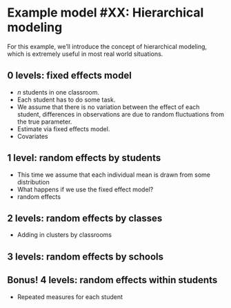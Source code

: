 # Example model #XX: Hierarchical modeling

For this example, we'll introduce the concept of hierarchical modeling, which
is extremely useful in most real world situations.

## 0 levels: fixed effects model

* $n$ students in one classroom.
* Each student has to do some task.
* We assume that there is no variation between the effect of each student,
differences in observations are due to random fluctuations from the true
parameter.
* Estimate via fixed effects model.
* Covariates

## 1 level: random effects by students

* This time we assume that each individual mean is drawn from some distribution
* What happens if we use the fixed effect model?
* random effects

## 2 levels: random effects by classes

* Adding in clusters by classrooms

## 3 levels: random effects by schools

## Bonus! 4 levels: random effects within students

* Repeated measures for each student
